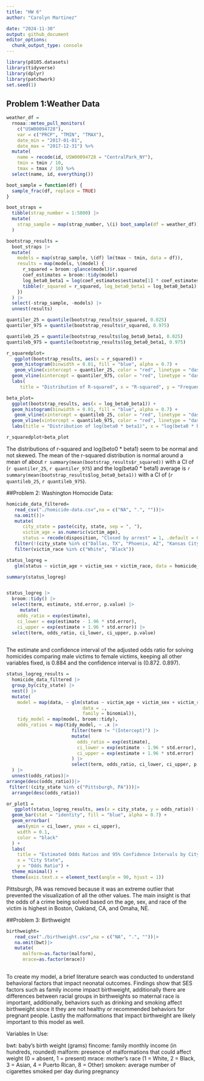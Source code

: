 ```yaml
---
title: "HW 6"
author: "Carolyn Martinez"

date: "2024-11-30"
output: github_document
editor_options: 
  chunk_output_type: console
---
```



```r
library(p8105.datasets)
library(tidyverse)
library(dplyr)
library(patchwork)
set.seed(1)
```


## Problem 1:Weather Data 
```r
weather_df = 
  rnoaa::meteo_pull_monitors(
    c("USW00094728"),
    var = c("PRCP", "TMIN", "TMAX"), 
    date_min = "2017-01-01",
    date_max = "2017-12-31") %>%
  mutate(
    name = recode(id, USW00094728 = "CentralPark_NY"),
    tmin = tmin / 10,
    tmax = tmax / 10) %>%
  select(name, id, everything())

boot_sample = function(df) {
  sample_frac(df, replace = TRUE)
}

boot_straps = 
  tibble(strap_number = 1:5000) |> 
  mutate(
    strap_sample = map(strap_number, \(i) boot_sample(df = weather_df))
  )

bootstrap_results = 
  boot_straps |> 
  mutate(
    models = map(strap_sample, \(df) lm(tmax ~ tmin, data = df)),
    results = map(models, \(model) {
      r_squared = broom::glance(model)$r.squared
      coef_estimates = broom::tidy(model)
      log_beta0_beta1 = log(coef_estimates$estimate[1] * coef_estimates$estimate[2])
      tibble(r_squared = r_squared, log_beta0_beta1 = log_beta0_beta1)
    })
  ) |> 
  select(-strap_sample, -models) |> 
  unnest(results)

quantiler_25 = quantile(bootstrap_results$r_squared, 0.025)
quantiler_975 = quantile(bootstrap_results$r_squared, 0.975)

quantileb_25 = quantile(bootstrap_results$log_beta0_beta1, 0.025)
quantileb_975 = quantile(bootstrap_results$log_beta0_beta1, 0.975)

r_squaredplot=
   ggplot(bootstrap_results, aes(x = r_squared)) +
  geom_histogram(binwidth = 0.01, fill = "blue", alpha = 0.7) +
   geom_vline(xintercept = quantiler_25, color = "red", linetype = "dashed", linewidth = 1) +
  geom_vline(xintercept = quantiler_975, color = "red", linetype = "dashed", linewidth = 1) +
  labs(
     title = "Distribution of R-squared", x = "R-squared", y = "Frequency")

beta_plot=
  ggplot(bootstrap_results, aes(x = log_beta0_beta1)) +
  geom_histogram(binwidth = 0.01, fill = "blue", alpha = 0.7) +
   geom_vline(xintercept = quantileb_25, color = "red", linetype = "dashed", linewidth = 1) +
  geom_vline(xintercept = quantileb_975, color = "red", linetype = "dashed", linewidth = 1) +
  labs(title = "Distribution of log(beta0 * beta1)", x = "log(beta0 * beta1)", y = "Frequency")

r_squaredplot+beta_plot
```

The distributions of r-squared and log(beto0 * beta1) seem to be normal and not skewed. The mean of the r-squared distribution is normal around a mean of about `r summary(mean(bootstrap_results$r_squared))` with a CI of (`r quantiler_25`, `r quantiler_975`) and the log(beta0 * beta1) average is `r summary(mean(bootstrap_results$log_beta0_beta1))` with a CI of (`r quantileb_25`, `r quantileb_975`). 

##Problem 2: Washington Homocide Data: 

```r
homicide_data_filtered=
   read_csv("./homicide-data.csv",na = c("NA", ".", ""))|>
   na.omit()|>
   mutate(
      city_state = paste(city, state, sep = ", "),
      victim_age = as.numeric(victim_age),
      status = recode(disposition, "Closed by arrest" = 1, .default = 0))|>
   filter(!(city_state %in% c("Dallas, TX", "Phoenix, AZ", "Kansas City, MO","Tulsa, AL")))|>
   filter(victim_race %in% c("White", "Black"))

status_logreg = 
   glm(status ~ victim_age + victim_sex + victim_race, data = homicide_data_filtered)

summary(status_logreg)


status_logreg |> 
  broom::tidy() |> 
  select(term, estimate, std.error, p.value) |> 
     mutate(
    odds_ratio = exp(estimate), 
    ci_lower = exp(estimate - 1.96 * std.error),  
    ci_upper = exp(estimate + 1.96 * std.error)) |> 
  select(term, odds_ratio, ci_lower, ci_upper, p.value)
   
```

The estimate and confidence interval of the adjusted odds ratio for solving homicides comparing male victims to female victims, keeping all other variables fixed, is 0.884 
and the confidence interval is (0.872. 0.897).

```r
status_logreg_results = 
  homicide_data_filtered |>
  group_by(city_state) |>
  nest() |> 
  mutate(
    model = map(data, ~ glm(status ~ victim_age + victim_sex + victim_race, 
                            data = ., 
                            family = binomial)),
    tidy_model = map(model, broom::tidy),
    odds_ratios = map(tidy_model, ~ .x |> 
                        filter(term != "(Intercept)") |> 
                        mutate(
                          odds_ratio = exp(estimate),
                          ci_lower = exp(estimate - 1.96 * std.error),
                          ci_upper = exp(estimate + 1.96 * std.error)
                        ) |> 
                        select(term, odds_ratio, ci_lower, ci_upper, p.value))
  ) |> 
  unnest(odds_ratios)|>
arrange(desc(odds_ratio))|>
 filter(!(city_state %in% c("Pittsburgh, PA")))|>
  arrange(desc(odds_ratio)) 

or_plot1 =
   ggplot(status_logreg_results, aes(x = city_state, y = odds_ratio)) +
  geom_bar(stat = "identity", fill = "blue", alpha = 0.7) +
  geom_errorbar(
    aes(ymin = ci_lower, ymax = ci_upper),
    width = 0.1,
    color = "black"
  ) +
  labs(
    title = "Estimated Odds Ratios and 95% Confidence Intervals by City",
    x = "City State",
    y = "Odds Ratio") +
  theme_minimal() +
  theme(axis.text.x = element_text(angle = 90, hjust = 1))  
```

Pittsburgh, PA was removed because it was an extreme outlier that prevented the visualization of all the other values. The main insight is that the odds of a crime being solved based on the age, sex, and race of the victim is highest in Boston, Oakland, CA, and Omaha, NE.  

##Problem 3: Birthweight

```r

birthweight=
   read_csv("./birthweight.csv",na = c("NA", ".", ""))|>
   na.omit(bwt)|>
   mutate(
      malform=as.factor(malform),
      mrace=as.factor(mrace))
   
```

To create my model, a brief literature search was conducted to understand behavioral factors that impact neonatal outcomes. Findings show that SES factors such as family income impact birthweight, additionally there are differences between racial groups in birthweights so maternal race is important, additionally, behaviors such as drinking and smoking affect birthweight since it they are not healthy or recommended behaviors for pregnant people. Lastly the malformations that impact birthweight are likely important to this model as well. 

Variables In Use: 

bwt: baby’s birth weight (grams)
fincome: family monthly income (in hundreds, rounded)
malform: presence of malformations that could affect weight (0 = absent, 1 = present)
mrace: mother’s race (1 = White, 2 = Black, 3 = Asian, 4 = Puerto Rican, 8 = Other)
smoken: average number of cigarettes smoked per day during pregnancy














